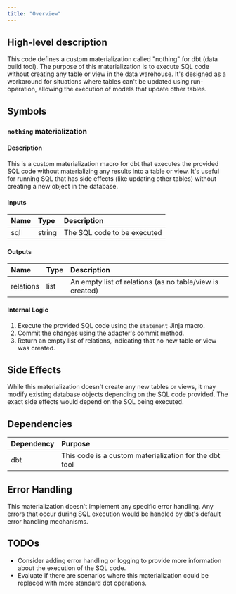 ```yaml
---
title: "Overview"
---
```


## High-level description
This code defines a custom materialization called "nothing" for dbt (data build tool). The purpose of this materialization is to execute SQL code without creating any table or view in the data warehouse. It's designed as a workaround for situations where tables can't be updated using run-operation, allowing the execution of models that update other tables.

## Symbols

### `nothing` materialization
#### Description
This is a custom materialization macro for dbt that executes the provided SQL code without materializing any results into a table or view. It's useful for running SQL that has side effects (like updating other tables) without creating a new object in the database.

#### Inputs
| Name | Type | Description |
|:-----|:-----|:------------|
| sql | string | The SQL code to be executed |

#### Outputs
| Name | Type | Description |
|:-----|:-----|:------------|
| relations | list | An empty list of relations (as no table/view is created) |

#### Internal Logic
1. Execute the provided SQL code using the `statement` Jinja macro.
2. Commit the changes using the adapter's commit method.
3. Return an empty list of relations, indicating that no new table or view was created.

## Side Effects
While this materialization doesn't create any new tables or views, it may modify existing database objects depending on the SQL code provided. The exact side effects would depend on the SQL being executed.

## Dependencies
| Dependency | Purpose |
|:-----------|:--------|
| dbt | This code is a custom materialization for the dbt tool |

## Error Handling
This materialization doesn't implement any specific error handling. Any errors that occur during SQL execution would be handled by dbt's default error handling mechanisms.

## TODOs
- Consider adding error handling or logging to provide more information about the execution of the SQL code.
- Evaluate if there are scenarios where this materialization could be replaced with more standard dbt operations.